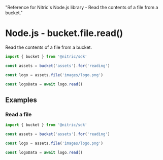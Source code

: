   "Reference for Nitric's Node.js library - Read the contents of a file from a bucket."

# Node.js - bucket.file.read()

Read the contents of a file from a bucket.

```javascript
import { bucket } from '@nitric/sdk'

const assets = bucket('assets').for('reading')

const logo = assets.file('images/logo.png')

const logoData = await logo.read()
```

## Examples

### Read a file

```javascript
import { bucket } from '@nitric/sdk'

const assets = bucket('assets').for('reading')

const logo = assets.file('images/logo.png')

const logoData = await logo.read()
```
